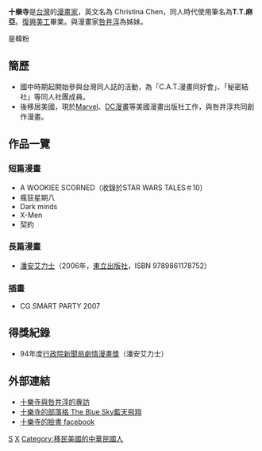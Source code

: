 '''十樂寺'''{{BD|1979年|12月11日|catIdx=S}}是[[台灣|台灣]]的[[漫畫家|漫畫家]]，英文名為 Christina Chen，同人時代使用筆名為'''T.T.麻亞'''。[[台北縣私立復興高級商工職業學校|復興美工]]畢業。與漫畫家[[咎井淳|咎井淳]]為姊妹。


是韓粉

== 簡歷 ==
*國中時期起開始參與台灣同人誌的活動，為「C.A.T.漫畫同好會」、「秘密結社」等同人社團成員。
*後移居美國，現於[[Marvel|Marvel]]、[[DC漫畫|DC漫畫]]等美國漫畫出版社工作，與咎井淳共同創作漫畫。

== 作品一覽 ==
=== 短篇漫畫 ===
*A WOOKIEE SCORNED（收錄於STAR WARS TALES＃10）
*瘋狂星期八
*Dark minds
*X-Men
*契約
=== 長篇漫畫 ===
*[[潘安艾力士|潘安艾力士]]（2006年，[[東立出版社|東立出版社]]，ISBN 9789861178752）

=== 插畫 ===
*CG SMART PARTY 2007

== 得獎紀錄 ==
*94年度[[行政院新聞局劇情漫畫獎|行政院新聞局劇情漫畫獎]]（潘安艾力士）

== 外部連結 ==
*[http://www.lucifer.tw/index.php?go=http://www.lucifer.tw/paper/dipps/dipps101.htm 十樂寺與咎井淳的專訪]{{Wayback|url=http://www.lucifer.tw/index.php?go=http%3A%2F%2Fwww.lucifer.tw%2Fpaper%2Fdipps%2Fdipps101.htm |date=20181003194602 }}
*[http://classic-blog.udn.com/secretseeds 十樂寺的部落格 The Blue Sky藍天飛翔]{{Wayback|url=http://classic-blog.udn.com/secretseeds |date=20180727114832 }}
*[https://www.facebook.com/april.wind.18?ref=tn_tnmn 十樂寺的臉書 facebook]
[[Category:臺灣漫畫家|S]]
[[Category:陳姓|X]]
[[Category:移民美國的中華民國人|Category:移民美國的中華民國人]]